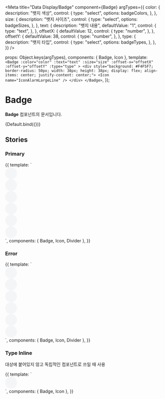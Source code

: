 
<Meta
  title="Data Display/Badge"
  component={Badge}
  argTypes={{
    color: {
      description: "뱃지 색상",
      control: {
        type: "select",
        options: badgeColors,
      },
    },
    size: {
      description: "뱃지 사이즈",
      control: {
        type: "select",
        options: badgeSizes,
      },
    },
    text: {
      description: "뱃지 내용",
      defaultValue: "1",
      control: {
        type: "text",
      },
    },
    offsetX: {
      defaultValue: 12,
      control: {
        type: "number",
      },
    },
    offsetY: {
      defaultValue: 38,
      control: {
        type: "number",
      },
    },
    type: {
      description: "뱃지 타입",
      control: {
        type: "select",
        options: badgeTypes,
      },
    },
  }}
/>

  props: Object.keys(argTypes),
  components: { Badge, Icon },
  template: `
        <Badge
            :color="color"
            :text="text"
            :size="size"
            :offset-x="offsetX"
            :offset-y="offsetY"
            :type="type"
        >
            <div style="background: #F4F5F7; border-radius: 50px; width: 38px; height: 38px; display: flex; align-items: center; justify-content: center;">
                <Icon name="IconAlarmLargeLine" />
            </div>
        </Badge>
    `,
});

# Badge

**Badge** 컴포넌트의 문서입니다.

<Story name="Default" height="100px">
  {Default.bind({})}
</Story>

<ArgsTable story="Default" />

## Stories

### Primary

<Canvas>
  <Story name="Primary" height="100px">
    {{
      template: `
        <div>
          <div class="mt-20">
            <Badge
              text="1"
              color="primary"
              size="small"
              :offset-x="12"
              :offset-y="28"
            >
              <Icon name="IconAlarmLargeLine" />
            </Badge>
            <Badge
              text="99+"
              color="primary"
              size="small"
              :offset-x="12"
              :offset-y="28"
              style="margin: 0 24px"
            >
              <Icon name="IconAlarmLargeLine" />
            </Badge>
            <Badge
              text="N"
              color="primary"
              size="small"
              :offset-x="12"
              :offset-y="28"
            >
              <Icon name="IconAlarmLargeLine" />
            </Badge>
          </div>
          <Badge
            text="1"
            color="primary"
            :offset-x="12"
            :offset-y="38"
          >
            <div style="background: #F4F5F7; border-radius: 50px; width: 38px; height: 38px; display: flex; align-items: center; justify-content: center;">
                <Icon name="IconAlarmLargeLine" />
            </div>
          </Badge>
          <Badge
            text="99+"
            color="primary"
            :offset-x="12"
            :offset-y="38"
            style="margin: 0 24px"
          >
            <div style="background: #F4F5F7; border-radius: 50px; width: 38px; height: 38px; display: flex; align-items: center; justify-content: center;">
              <Icon name="IconAlarmLargeLine" />
            </div>
          </Badge>
          <Badge
            text="N"
            color="primary"
            :offset-x="12"
            :offset-y="38"
          >
            <div style="background: #F4F5F7; border-radius: 50px; width: 38px; height: 38px; display: flex; align-items: center; justify-content: center;">
              <Icon name="IconAlarmLargeLine" />
            </div>
          </Badge>
          <div class="mt-20">
            <Badge
              text="1"
              color="primary"
              size="small"
              :offset-x="12"
              :offset-y="38"
            >
              <div style="background: #F4F5F7; border-radius: 50px; width: 38px; height: 38px; display: flex; align-items: center; justify-content: center;">
                <Icon name="IconAlarmLargeLine" />
              </div>
            </Badge>
            <Badge
              text="99+"
              color="primary"
              size="small"
              :offset-x="12"
              :offset-y="38"
              style="margin: 0 24px"
            >
              <div style="background: #F4F5F7; border-radius: 50px; width: 38px; height: 38px; display: flex; align-items: center; justify-content: center;">
                <Icon name="IconAlarmLargeLine" />
              </div>
            </Badge>
            <Badge
              text="N"
              color="primary"
              size="small"
              :offset-x="12"
              :offset-y="38"
            >
              <div style="background: #F4F5F7; border-radius: 50px; width: 38px; height: 38px; display: flex; align-items: center; justify-content: center;">
                <Icon name="IconAlarmLargeLine" />
              </div>
            </Badge>
          </div>
        </div>
      `,
      components: { Badge, Icon, Divider },
    }}
  </Story>
</Canvas>

### Error

<Canvas>
  <Story name="Error" height="100px">
    {{
      template: `
                <div>
                    <div class="mt-20">
                        <Badge
                            text="1"
                            color="error"
                            size="small"
                            :offset-x="12"
                            :offset-y="28"
                        >
                            <Icon name="IconAlarmLargeLine" />
                        </Badge>
                        <Badge
                            text="99+"
                            color="error"
                            size="small"
                            :offset-x="12"
                            :offset-y="28"
                            style="margin: 0 24px"
                        >
                            <Icon name="IconAlarmLargeLine" />
                        </Badge>
                        <Badge
                            text="N"
                            color="error"
                            size="small"
                            :offset-x="12"
                            :offset-y="28"
                        >
                            <Icon name="IconAlarmLargeLine" />
                        </Badge>
                    </div>
                    <Divider class="my-10" />
                    <Badge
                        text="1"
                        color="error"
                        :offset-x="12"
                        :offset-y="38"
                    >
                        <div style="background: #F4F5F7; border-radius: 50px; width: 38px; height: 38px; display: flex; align-items: center; justify-content: center;">
                            <Icon name="IconAlarmLargeLine" />
                        </div>
                    </Badge>
                    <Badge
                        text="99+"
                        color="error"
                        :offset-x="12"
                        :offset-y="38"
                        style="margin: 0 24px"
                    >
                        <div style="background: #F4F5F7; border-radius: 50px; width: 38px; height: 38px; display: flex; align-items: center; justify-content: center;">
                            <Icon name="IconAlarmLargeLine" />
                        </div>
                    </Badge>
                    <Badge
                        text="N"
                        color="error"
                        :offset-x="12"
                        :offset-y="38"
                    >
                        <div style="background: #F4F5F7; border-radius: 50px; width: 38px; height: 38px; display: flex; align-items: center; justify-content: center;">
                            <Icon name="IconAlarmLargeLine" />
                        </div>
                    </Badge>
                    <div class="mt-20">
                        <Badge
                            text="1"
                            color="error"
                            size="small"
                            :offset-x="12"
                            :offset-y="38"
                        >
                            <div style="background: #F4F5F7; border-radius: 50px; width: 38px; height: 38px; display: flex; align-items: center; justify-content: center;">
                                <Icon name="IconAlarmLargeLine" />
                            </div>
                        </Badge>
                        <Badge
                            text="99+"
                            color="error"
                            size="small"
                            :offset-x="12"
                            :offset-y="38"
                            style="margin: 0 24px"
                        >
                            <div style="background: #F4F5F7; border-radius: 50px; width: 38px; height: 38px; display: flex; align-items: center; justify-content: center;">
                                <Icon name="IconAlarmLargeLine" />
                            </div>
                        </Badge>
                        <Badge
                            text="N"
                            color="error"
                            size="small"
                            :offset-x="12"
                            :offset-y="38"
                        >
                            <div style="background: #F4F5F7; border-radius: 50px; width: 38px; height: 38px; display: flex; align-items: center; justify-content: center;">
                                <Icon name="IconAlarmLargeLine" />
                            </div>
                        </Badge>
                    </div>
                </div>
            `,
      components: { Badge, Icon, Divider },
    }}
  </Story>
</Canvas>

### Type Inline
대상에 붙어있지 않고 독립적인 컴포넌트로 쓰일 때 사용

<Canvas>
  <Story name="Type" height="100px">
    {{
      template: `
                <div>
                    <div style="background: #F4F5F7; border-radius: 50px; width: 38px; height: 38px; display: flex; align-items: center; justify-content: center;">
                        <Icon name="IconAlarmLargeLine" />
                          <Badge
                            text="1"
                            color="error"
                          type="inline"
                        >
                        </Badge>
                    </div>
                </div>
            `,
      components: { Badge, Icon },
    }}
  </Story>
</Canvas>
